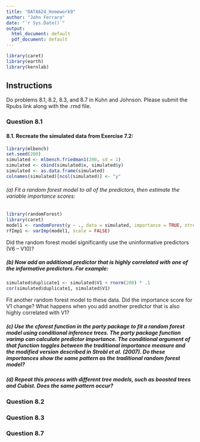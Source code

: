 ```yaml
---
title: "DATA624_Homework9"
author: "John Ferrara"
date: "`r Sys.Date()`"
output:
  html_document: default
  pdf_document: default
---
```


```r
library(caret)
library(earth)
library(kernlab)
```

## Instructions
Do problems 8.1, 8.2, 8.3, and 8.7 in Kuhn and Johnson.  Please submit the Rpubs link along with the .rmd file.

### Question 8.1

#### 8.1. Recreate the simulated data from Exercise 7.2:

```r
library(mlbench)
set.seed(200)
simulated <- mlbench.friedman1(200, sd = 1)
simulated <- cbind(simulated$x, simulated$y)
simulated <- as.data.frame(simulated)
colnames(simulated)[ncol(simulated)] <- "y"
```

###### (a) Fit a random forest model to all of the predictors, then estimate the variable importance scores:
``` r
library(randomForest)
library(caret)
model1 <- randomForest(y ~ ., data = simulated, importance = TRUE, ntree = 1000)
rfImp1 <- varImp(model1, scale = FALSE)
```

Did the random forest model significantly use the uninformative predictors (V6 – V10)?

##### (b) Now add an additional predictor that is highly correlated with one of the informative predictors. For example:
``` r
simulated$duplicate1 <- simulated$V1 + rnorm(200) * .1
cor(simulated$duplicate1, simulated$V1)
```

Fit another random forest model to these data. Did the importance score for V1 change? What happens when you add another predictor that is also highly correlated with V1?

##### (c) Use the cforest function in the party package to fit a random forest model using conditional inference trees. The party package function varimp can calculate predictor importance. The conditional argument of that function toggles between the traditional importance measure and the modified version described in Strobl et al. (2007). Do these importances show the same pattern as the traditional random forest model?

##### (d) Repeat this process with different tree models, such as boosted trees and Cubist. Does the same pattern occur?

### Question 8.2

### Question 8.3

### Question 8.7